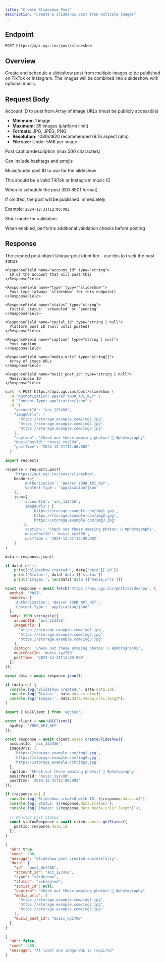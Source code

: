 ```yaml
---
title: "Create Slideshow Post"
description: "Create a slideshow post from multiple images"
---
```


## Endpoint

```
POST https://api.ugc.inc/post/slideshow
```

## Overview

Create and schedule a slideshow post from multiple images to be published on TikTok or Instagram. The images will be combined into a slideshow with optional music.

## Request Body

<ParamField body="accountId" type="string" required>
  Account ID to post from
</ParamField>

<ParamField body="imageUrls" type="string[]" required>
  Array of image URLs (must be publicly accessible)
  
  - **Minimum:** 1 image
  - **Maximum:** 35 images (platform limit)
  - **Formats:** JPG, JPEG, PNG
  - **Resolution:** 1080x1920 recommended (9:16 aspect ratio)
  - **File size:** Under 5MB per image
</ParamField>

<ParamField body="caption" type="string">
  Post caption/description (max 500 characters)
  
  Can include hashtags and emojis
</ParamField>

<ParamField body="musicPostId" type="string">
  Music/audio post ID to use for the slideshow
  
  This should be a valid TikTok or Instagram music ID
</ParamField>

<ParamField body="postTime" type="string">
  When to schedule the post (ISO 8601 format)
  
  If omitted, the post will be published immediately
  
  Example: `2024-12-31T12:00:00Z`
</ParamField>

<ParamField body="strict" type="boolean" default={false}>
  Strict mode for validation
  
  When enabled, performs additional validation checks before posting
</ParamField>

## Response

<ResponseField name="data" type="Post">
  The created post object
  
  <Expandable title="Post properties">
    <ResponseField name="id" type="string">
      Unique post identifier - use this to track the post status
    </ResponseField>
    
    <ResponseField name="account_id" type="string">
      ID of the account that will post this
    </ResponseField>
    
    <ResponseField name="type" type="'slideshow'">
      Post type (always `slideshow` for this endpoint)
    </ResponseField>
    
    <ResponseField name="status" type="string">
      Initial status: `scheduled` or `pending`
    </ResponseField>
    
    <ResponseField name="social_id" type="string | null">
      Platform post ID (null until posted)
    </ResponseField>
    
    <ResponseField name="caption" type="string | null">
      Post caption
    </ResponseField>
    
    <ResponseField name="media_urls" type="string[]">
      Array of image URLs
    </ResponseField>
    
    <ResponseField name="music_post_id" type="string | null">
      Music/audio ID
    </ResponseField>
  </Expandable>
</ResponseField>

<RequestExample>

```bash cURL
curl -X POST https://api.ugc.inc/post/slideshow \
  -H "Authorization: Bearer YOUR_API_KEY" \
  -H "Content-Type: application/json" \
  -d '{
    "accountId": "acc_123456",
    "imageUrls": [
      "https://storage.example.com/img1.jpg",
      "https://storage.example.com/img2.jpg",
      "https://storage.example.com/img3.jpg"
    ],
    "caption": "Check out these amazing photos! 📸 #photography",
    "musicPostId": "music_xyz789",
    "postTime": "2024-12-31T12:00:00Z"
  }'
```

```python Python
import requests

response = requests.post(
    'https://api.ugc.inc/post/slideshow',
    headers={
        'Authorization': 'Bearer YOUR_API_KEY',
        'Content-Type': 'application/json'
    },
    json={
        'accountId': 'acc_123456',
        'imageUrls': [
            'https://storage.example.com/img1.jpg',
            'https://storage.example.com/img2.jpg',
            'https://storage.example.com/img3.jpg'
        ],
        'caption': 'Check out these amazing photos! 📸 #photography',
        'musicPostId': 'music_xyz789',
        'postTime': '2024-12-31T12:00:00Z'
    }
)

data = response.json()

if data['ok']:
    print('Slideshow created:', data['data']['id'])
    print('Status:', data['data']['status'])
    print('Images:', len(data['data']['media_urls']))
```

```javascript JavaScript
const response = await fetch('https://api.ugc.inc/post/slideshow', {
  method: 'POST',
  headers: {
    'Authorization': 'Bearer YOUR_API_KEY',
    'Content-Type': 'application/json'
  },
  body: JSON.stringify({
    accountId: 'acc_123456',
    imageUrls: [
      'https://storage.example.com/img1.jpg',
      'https://storage.example.com/img2.jpg',
      'https://storage.example.com/img3.jpg'
    ],
    caption: 'Check out these amazing photos! 📸 #photography',
    musicPostId: 'music_xyz789',
    postTime: '2024-12-31T12:00:00Z'
  })
});

const data = await response.json();

if (data.ok) {
  console.log('Slideshow created:', data.data.id);
  console.log('Status:', data.data.status);
  console.log('Images:', data.data.media_urls.length);
}
```

```typescript React
import { UGCClient } from 'ugcinc';

const client = new UGCClient({
  apiKey: 'YOUR_API_KEY'
});

const response = await client.posts.createSlideshow({
  accountId: 'acc_123456',
  imageUrls: [
    'https://storage.example.com/img1.jpg',
    'https://storage.example.com/img2.jpg',
    'https://storage.example.com/img3.jpg'
  ],
  caption: 'Check out these amazing photos! 📸 #photography',
  musicPostId: 'music_xyz789',
  postTime: '2024-12-31T12:00:00Z'
});

if (response.ok) {
  console.log(`Slideshow created with ID: ${response.data.id}`);
  console.log(`Status: ${response.data.status}`);
  console.log(`Images: ${response.data.media_urls?.length}`);
  
  // Monitor post status
  const statusResponse = await client.posts.getStatus({
    postId: response.data.id
  });
}
```

</RequestExample>

<ResponseExample>

```json Success Response
{
  "ok": true,
  "code": 200,
  "message": "Slideshow post created successfully",
  "data": {
    "id": "post_def456",
    "account_id": "acc_123456",
    "type": "slideshow",
    "status": "scheduled",
    "social_id": null,
    "caption": "Check out these amazing photos! 📸 #photography",
    "media_urls": [
      "https://storage.example.com/img1.jpg",
      "https://storage.example.com/img2.jpg",
      "https://storage.example.com/img3.jpg"
    ],
    "music_post_id": "music_xyz789"
  }
}
```

```json Error Response
{
  "ok": false,
  "code": 400,
  "message": "At least one image URL is required"
}
```

</ResponseExample>

